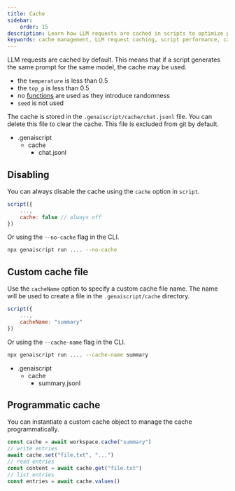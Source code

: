 ```yaml
---
title: Cache
sidebar:
    order: 15
description: Learn how LLM requests are cached in scripts to optimize performance and how to manage cache settings.
keywords: cache management, LLM request caching, script performance, cache file customization, cache disabling
---
```



LLM requests are cached by default. This means that if a script generates the same prompt for the same model, the cache may be used.

-   the `temperature` is less than 0.5
-   the `top_p` is less than 0.5
-   no [functions](./functions.md) are used as they introduce randomness
-   `seed` is not used

The cache is stored in the `.genaiscript/cache/chat.jsonl` file. You can delete this file to clear the cache.
This file is excluded from git by default.

<FileTree>

-   .genaiscript
    -   cache
        -   chat.jsonl

</FileTree>

## Disabling

You can always disable the cache using the `cache` option in `script`.

```js
script({
    ...,
    cache: false // always off
})
```

Or using the `--no-cache` flag in the CLI.

```sh
npx genaiscript run .... --no-cache
```

## Custom cache file

Use the `cacheName` option to specify a custom cache file name.
The name will be used to create a file in the `.genaiscript/cache` directory.

```js
script({
    ...,
    cacheName: "summary"
})
```

Or using the `--cache-name` flag in the CLI.

```sh
npx genaiscript run .... --cache-name summary
```

<FileTree>

-   .genaiscript
    -   cache
        -   summary.jsonl

</FileTree>

## Programmatic cache

You can instantiate a custom cache object to manage the cache programmatically.

```js
const cache = await workspace.cache("summary")
// write entries
await cache.set("file.txt", "...")
// read entries
const content = await cache.get("file.txt")
// list entries
const entries = await cache.values()
```